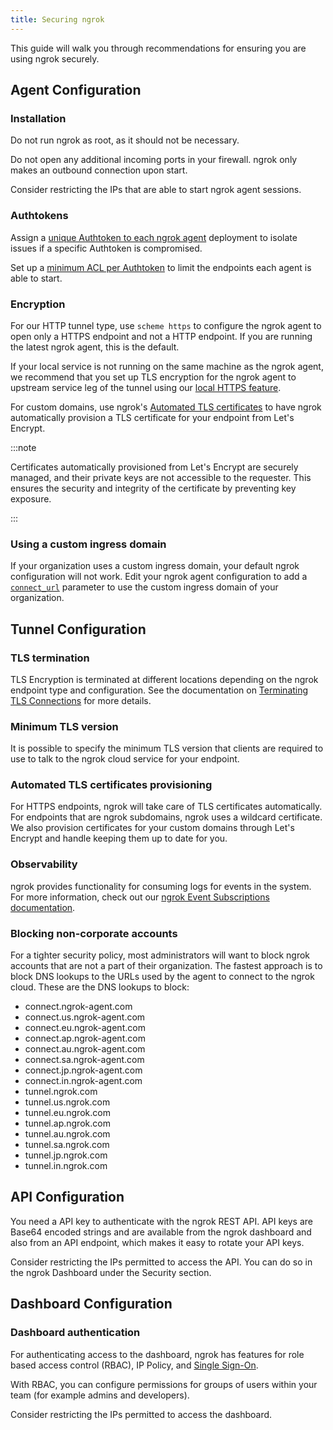 ```yaml
---
title: Securing ngrok
---
```


This guide will walk you through recommendations for ensuring you are using ngrok securely.

## Agent Configuration

### Installation

Do not run ngrok as root, as it should not be necessary.

Do not open any additional incoming ports in your firewall. ngrok only makes an outbound connection upon start.

Consider restricting the IPs that are able to start ngrok agent sessions.

### Authtokens

Assign a [unique Authtoken to each ngrok agent](/agent/#authtokens) deployment to isolate issues if a specific Authtoken is compromised.

Set up a [minimum ACL per Authtoken](/agent/#authtoken-acls) to limit the endpoints each agent is able to start.

### Encryption

For our HTTP tunnel type, use `scheme https` to configure the ngrok agent to open only a HTTPS endpoint and not a HTTP endpoint. If you are running the latest ngrok agent, this is the default.

If your local service is not running on the same machine as the ngrok agent, we recommend that you set up TLS encryption for the ngrok agent to upstream service leg of the tunnel using our [local HTTPS feature](/universal-gateway/http/#https-forwarding).

For custom domains, use ngrok's [Automated TLS certificates](/universal-gateway/tls-certificates/#automated) to have ngrok automatically provision a TLS certificate for your endpoint from Let's Encrypt.

:::note

Certificates automatically provisioned from Let's Encrypt are securely managed, and their private keys are not accessible to the requester. This ensures the security and integrity of the certificate by preventing key exposure.

:::

### Using a custom ingress domain

If your organization uses a custom ingress domain, your default ngrok configuration will not work. Edit your ngrok agent configuration to add a [`connect_url`](/agent/config/v3/#connect_url) parameter to use the custom ingress domain of your organization.

## Tunnel Configuration

### TLS termination

TLS Encryption is terminated at different locations depending on the ngrok endpoint type and configuration. See the documentation on [Terminating TLS Connections](/universal-gateway/tls-termination/) for more details.

### Minimum TLS version

It is possible to specify the minimum TLS version that clients are required to use to talk to the ngrok cloud service for your endpoint.

### Automated TLS certificates provisioning

For HTTPS endpoints, ngrok will take care of TLS certificates automatically. For endpoints that are ngrok subdomains, ngrok uses a wildcard certificate. We also provision certificates for your custom domains through Let's Encrypt and handle keeping them up to date for you.

### Observability

ngrok provides functionality for consuming logs for events in the system. For more information, check out our [ngrok Event Subscriptions documentation](/obs/).

### Blocking non-corporate accounts

For a tighter security policy, most administrators will want to block ngrok accounts that are not a part of their organization. The fastest approach is to block DNS lookups to the URLs used by the agent to connect to the ngrok cloud. These are the DNS lookups to block:

- connect.ngrok-agent.com
- connect.us.ngrok-agent.com
- connect.eu.ngrok-agent.com
- connect.ap.ngrok-agent.com
- connect.au.ngrok-agent.com
- connect.sa.ngrok-agent.com
- connect.jp.ngrok-agent.com
- connect.in.ngrok-agent.com
- tunnel.ngrok.com
- tunnel.us.ngrok.com
- tunnel.eu.ngrok.com
- tunnel.ap.ngrok.com
- tunnel.au.ngrok.com
- tunnel.sa.ngrok.com
- tunnel.jp.ngrok.com
- tunnel.in.ngrok.com

## API Configuration

You need a API key to authenticate with the ngrok REST API. API keys are Base64 encoded strings and are available from the ngrok dashboard and also from an API endpoint, which makes it easy to rotate your API keys.

Consider restricting the IPs permitted to access the API. You can do so in the ngrok Dashboard under the Security section.

## Dashboard Configuration

### Dashboard authentication

For authenticating access to the dashboard, ngrok has features for role based access control (RBAC), IP Policy, and [Single Sign-On](/iam/sso/).

With RBAC, you can configure permissions for groups of users within your team (for example admins and developers).

Consider restricting the IPs permitted to access the dashboard.
